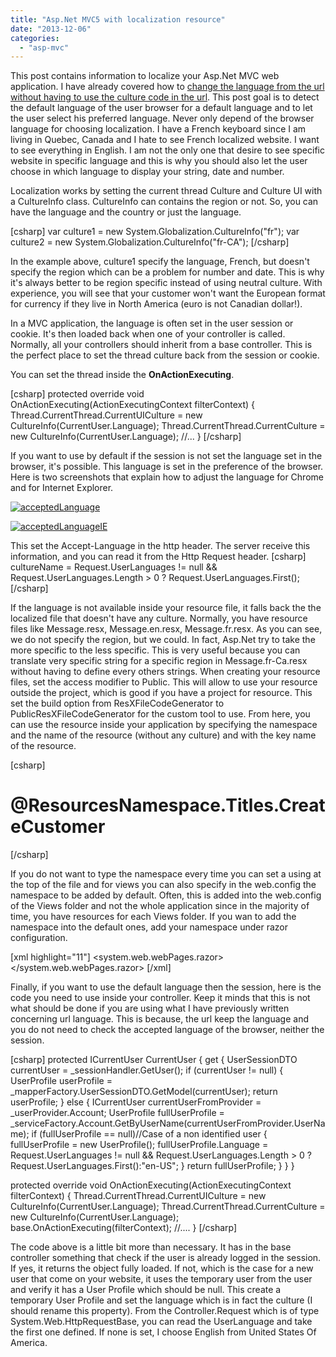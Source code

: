```yaml
---
title: "Asp.Net MVC5 with localization resource"
date: "2013-12-06"
categories: 
  - "asp-mvc"
---
```


This post contains information to localize your Asp.Net MVC web application. I have already covered how to [change the language from the url without having to use the culture code in the url](http://patrickdesjardins.com/blog/asp-net-mvc-localized-url-without-having-to-specify-the-language-in-it). This post goal is to detect the default language of the user browser for a default language and to let the user select his preferred language. Never only depend of the browser language for choosing localization. I have a French keyboard since I am living in Quebec, Canada and I hate to see French localized website. I want to see everything in English. I am not the only one that desire to see specific website in specific language and this is why you should also let the user choose in which language to display your string, date and number.

Localization works by setting the current thread Culture and Culture UI with a CultureInfo class. CultureInfo can contains the region or not. So, you can have the language and the country or just the language.

\[csharp\] var culture1 = new System.Globalization.CultureInfo("fr"); var culture2 = new System.Globalization.CultureInfo("fr-CA"); \[/csharp\]

In the example above, culture1 specify the language, French, but doesn't specify the region which can be a problem for number and date. This is why it's always better to be region specific instead of using neutral culture. With experience, you will see that your customer won't want the European format for currency if they live in North America (euro is not Canadian dollar!).

In a MVC application, the language is often set in the user session or cookie. It's then loaded back when one of your controller is called. Normally, all your controllers should inherit from a base controller. This is the perfect place to set the thread culture back from the session or cookie.

You can set the thread inside the **OnActionExecuting**.

\[csharp\] protected override void OnActionExecuting(ActionExecutingContext filterContext) { Thread.CurrentThread.CurrentUICulture = new CultureInfo(CurrentUser.Language); Thread.CurrentThread.CurrentCulture = new CultureInfo(CurrentUser.Language); //... } \[/csharp\]

If you want to use by default if the session is not set the language set in the browser, it's possible. This language is set in the preference of the browser. Here is two screenshots that explain how to adjust the language for Chrome and for Internet Explorer.

[![acceptedLanguage](http://patrickdesjardins.com/blog/wp-content/uploads/2013/11/acceptedLanguage-400x251.png)](http://patrickdesjardins.com/blog/asp-net-mvc5-with-localization-resource/acceptedlanguage)

[![acceptedLanguageIE](http://patrickdesjardins.com/blog/wp-content/uploads/2013/11/acceptedLanguageIE-400x379.png)](http://patrickdesjardins.com/blog/asp-net-mvc5-with-localization-resource/acceptedlanguageie)

This set the Accept-Language in the http header. The server receive this information, and you can read it from the Http Request header. \[csharp\] cultureName = Request.UserLanguages != null && Request.UserLanguages.Length > 0 ? Request.UserLanguages.First(); \[/csharp\]

If the language is not available inside your resource file, it falls back the the localized file that doesn't have any culture. Normally, you have resource files like Message.resx, Message.en.resx, Message.fr.resx. As you can see, we do not specify the region, but we could. In fact, Asp.Net try to take the more specific to the less specific. This is very useful because you can translate very specific string for a specific region in Message.fr-Ca.resx without having to define every others strings. When creating your resource files, set the access modifier to Public. This will allow to use your resource outside the project, which is good if you have a project for resource. This set the build option from ResXFileCodeGenerator to PublicResXFileCodeGenerator for the custom tool to use. From here, you can use the resource inside your application by specifying the namespace and the name of the resource (without any culture) and with the key name of the resource.

\[csharp\] <h1> @ResourcesNamespace.Titles.CreateCustomer </h1> \[/csharp\]

If you do not want to type the namespace every time you can set a using at the top of the file and for views you can also specify in the web.config the namespace to be added by default. Often, this is added into the web.config of the Views folder and not the whole application since in the majority of time, you have resources for each Views folder. If you wan to add the namespace into the default ones, add your namespace under razor configuration.

\[xml highlight="11"\] <configuration> <system.web.webPages.razor> <host factoryType="System.Web.Mvc.MvcWebRazorHostFactory, System.Web.Mvc, Version=5.0.0.0, Culture=neutral, PublicKeyToken=31BF3856AD364E35" /> <pages pageBaseType="System.Web.Mvc.WebViewPage"> <namespaces> <add namespace="System.Web.Mvc" /> <add namespace="System.Web.Mvc.Ajax" /> <add namespace="System.Web.Mvc.Html" /> <add namespace="System.Web.Optimization"/> <add namespace="System.Web.Routing" /> <add namespace="YourNamespaceHere" /> </namespaces> </pages> </system.web.webPages.razor> \[/xml\]

Finally, if you want to use the default language then the session, here is the code you need to use inside your controller. Keep it minds that this is not what should be done if you are using what I have previously written concerning url language. This is because, the url keep the language and you do not need to check the accepted language of the browser, neither the session.

\[csharp\] protected ICurrentUser CurrentUser { get { UserSessionDTO currentUser = \_sessionHandler.GetUser(); if (currentUser != null) { UserProfile userProfile = \_mapperFactory.UserSessionDTO.GetModel(currentUser); return userProfile; } else { ICurrentUser currentUserFromProvider = \_userProvider.Account; UserProfile fullUserProfile = \_serviceFactory.Account.GetByUserName(currentUserFromProvider.UserName); if (fullUserProfile == null)//Case of a non identified user { fullUserProfile = new UserProfile(); fullUserProfile.Language = Request.UserLanguages != null && Request.UserLanguages.Length > 0 ? Request.UserLanguages.First():"en-US"; } return fullUserProfile; } } }

protected override void OnActionExecuting(ActionExecutingContext filterContext) { Thread.CurrentThread.CurrentUICulture = new CultureInfo(CurrentUser.Language); Thread.CurrentThread.CurrentCulture = new CultureInfo(CurrentUser.Language); base.OnActionExecuting(filterContext); //.... } \[/csharp\]

The code above is a little bit more than necessary. It has in the base controller something that check if the user is already logged in the session. If yes, it returns the object fully loaded. If not, which is the case for a new user that come on your website, it uses the temporary user from the user and verify it has a User Profile which should be null. This create a temporary User Profile and set the language which is in fact the culture (I should rename this property). From the Controller.Request which is of type System.Web.HttpRequestBase, you can read the UserLanguage and take the first one defined. If none is set, I choose English from United States Of America.
